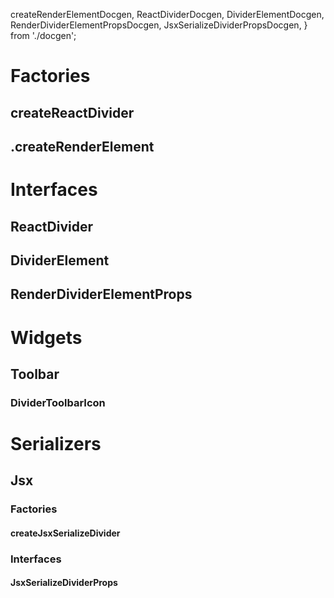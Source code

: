   createRenderElementDocgen,
  ReactDividerDocgen,
  DividerElementDocgen,
  RenderDividerElementPropsDocgen,
  JsxSerializeDividerPropsDocgen,
} from './docgen';

<Meta title="Elements/Divider/Docs" />

# Factories

## createReactDivider

<ArgsTable of={createReactDivider} />

## .createRenderElement

<ArgsTable of={createRenderElementDocgen} />

# Interfaces

## ReactDivider

<ArgsTable of={ReactDividerDocgen} />

## DividerElement

<ArgsTable of={DividerElementDocgen} />

## RenderDividerElementProps

<ArgsTable of={RenderDividerElementPropsDocgen} />

# Widgets

## Toolbar

### DividerToolbarIcon

<ArgsTable of={DividerToolbarIcon} />

# Serializers

## Jsx

### Factories

#### createJsxSerializeDivider

<ArgsTable of={createJsxSerializeDivider} />

### Interfaces

#### JsxSerializeDividerProps

<ArgsTable of={JsxSerializeDividerPropsDocgen} />
